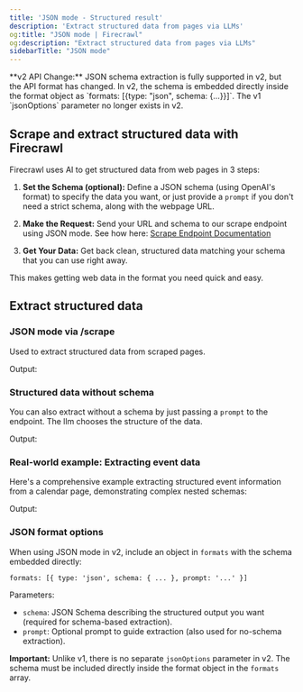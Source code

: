 ```yaml
---
title: 'JSON mode - Structured result'
description: 'Extract structured data from pages via LLMs'
og:title: "JSON mode | Firecrawl"
og:description: "Extract structured data from pages via LLMs"
sidebarTitle: "JSON mode"
---
```



<Note>
**v2 API Change:** JSON schema extraction is fully supported in v2, but the API format has changed. In v2, the schema is embedded directly inside the format object as `formats: [{type: "json", schema: {...}}]`. The v1 `jsonOptions` parameter no longer exists in v2.
</Note>

## Scrape and extract structured data with Firecrawl

Firecrawl uses AI to get structured data from web pages in 3 steps:

1. **Set the Schema (optional):**
   Define a JSON schema (using OpenAI's format) to specify the data you want, or just provide a `prompt` if you don't need a strict schema, along with the webpage URL.

2. **Make the Request:**
   Send your URL and schema to our scrape endpoint using JSON mode. See how here:
   [Scrape Endpoint Documentation](https://docs.firecrawl.dev/api-reference/endpoint/scrape)

3. **Get Your Data:**
   Get back clean, structured data matching your schema that you can use right away.

This makes getting web data in the format you need quick and easy.

## Extract structured data

### JSON mode via /scrape

Used to extract structured data from scraped pages.

<CodeGroup>

<ExtractPython />
<ExtractNode />
<ExtractCURL />

</CodeGroup>

Output:

<ExtractOutput />

### Structured data without schema

You can also extract without a schema by just passing a `prompt` to the endpoint. The llm chooses the structure of the data.

<CodeGroup>

<ExtractNoSchemaPython />
<ExtractNoSchemaNode />
<ExtractNoSchemaCURL />

</CodeGroup>

Output:

<ExtractNoSchemaOutput />

### Real-world example: Extracting event data

Here's a comprehensive example extracting structured event information from a calendar page, demonstrating complex nested schemas:

<CodeGroup>

<EventExamplePython />
<EventExampleNode />
<EventExampleCURL />

</CodeGroup>

Output:

<EventExampleOutput />

### JSON format options

When using JSON mode in v2, include an object in `formats` with the schema embedded directly:

`formats: [{ type: 'json', schema: { ... }, prompt: '...' }]`

Parameters:

- `schema`: JSON Schema describing the structured output you want (required for schema-based extraction).
- `prompt`: Optional prompt to guide extraction (also used for no-schema extraction).

**Important:** Unlike v1, there is no separate `jsonOptions` parameter in v2. The schema must be included directly inside the format object in the `formats` array.
